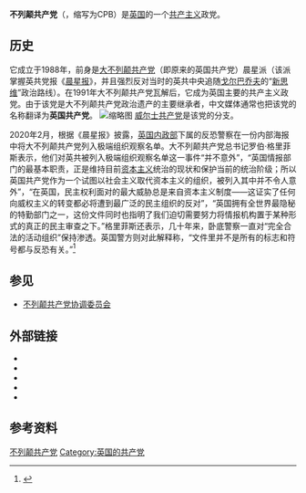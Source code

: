 {{Merge|威尔士共产党|time=2022-01-12T00:44:02+00:00}}
{{expand|time=2015-01-04T10:10:27+00:00}}
{{Infobox political party
|name = 不列颠共产党
|native_name=Communist Party of Britain
|colorcode = red
|party_logo =
|leader1_title = 总书记
|leader1_name = [[罗伯特·格里菲斯|罗伯特·格里菲斯]]
|leader2_title = 主席
|leader2_name  = 丽兹·佩恩
|leader3_title = 副主席
|leader3_name = 鲁斯·斯泰尔斯
|leader4_title = 国际书记
|leader4_name = 约翰·福斯特
|leader5_title = 全国书记
|leader5_name = 本·史蒂文森
|foundation = 1988年
|split = [[大不列颠共产党|大不列颠共产党]]
|ideology = [[共产主义|共产主义]]<br>[[马克思列宁主义|马克思列宁主义]]<br>[[欧洲怀疑主义|欧洲怀疑主义]]
|position = [[左翼|左翼]]
|membership_year = 2021年
|membership = {{Increase}} 多于1453
|international = [[共产党和工人党国际会议|共产党和工人党国际会议]]<br>[[国际共产主义研讨会|国际共产主义研讨会]]
|colours = [[红色|红色]]和[[黄色|黄色]]
|headquarters = [[伦敦|伦敦]][[克罗伊登|克罗伊登]][[拉斯金之家|拉斯金之家]]
|youth_wing = [[青年共产主义联盟_(英国)|青年共产主义联盟]]
|newspaper = 《共产主义评论》<br>《[[晨星报|晨星报]]》（事实上）
|flag =
|website = {{URL|1=http://www.communist-party.org.uk/}}
|country = 英国
}}


{{for|1920年－1991年存在的“英国共产党”|大不列颠共产党}}

'''不列颠共产党'''（{{lang-en|Communist Party of Britain}}，缩写为CPB）是[[英国|英国]]的一个[[共产主义|共产主义]]政党。

==历史==
它成立于1988年，前身是[[大不列颠共产党|大不列颠共产党]]（即原来的英国共产党）晨星派（该派掌握英共党报《[[晨星报|晨星报]]》，并且强烈反对当时的英共中央追随[[戈尔巴乔夫|戈尔巴乔夫]]的“[[新思维_(蘇聯)|新思维]]”政治路线）。在1991年大不列颠共产党瓦解后，它成为英国主要的共产主义政党。由于该党是大不列颠共产党政治遗产的主要继承者，中文媒体通常也把该党的名称翻译为'''英国共产党'''。
[[File:Communist_Party_of_Britain,_Tolpuddle_Rally_2016.jpg|缩略图]]
[[威尔士共产党|威尔士共产党]]是该党的分支。

2020年2月，根据《晨星报》披露，[[英国内政部|英国内政部]]{{link-en|安全与反恐办公室|Office for Security and Counter-Terrorism}}下属的反恐警察在一份内部海报中将大不列颠共产党列入极端组织观察名单。大不列颠共产党总书记罗伯·格里菲斯表示，他们对英共被列入极端组织观察名单这一事件“并不意外”，“英国情报部门的最基本职责，正是维持目前[[资本主义|资本主义]]统治的现状和保护当前的统治阶级；所以英国共产党作为一个试图以社会主义取代资本主义的组织，被列入其中并不令人意外”，“在英国，民主权利面对的最大威胁总是来自资本主义制度——这证实了任何向威权主义的转变都必将遭到最广泛的民主组织的反对”，“英国拥有全世界最隐秘的特勤部门之一，这份文件同时也指明了我们迫切需要努力将情报机构置于某种形式的真正的民主审查之下。”格里菲斯还表示，几十年来，卧底警察一直对“完全合法的活动组织”保持渗透。英国警方则对此解释称，“文件里并不是所有的标志和符号都与反恐有关。”<ref name="外文报道0615A">{{cite web |author1=作者 |script-title=en:Left wing? You may be on police extremism list |url=https://morningstaronline.co.uk/article/b/left-wing-you-may-be-on-police-extremism-list |website=Morning Star |accessdate=2020-06-15 |location=London |language=en-gb |archive-date=2020-11-01 |archive-url=https://web.archive.org/web/20201101101408/https://morningstaronline.co.uk/article/b/left-wing-you-may-be-on-police-extremism-list |dead-url=no }}</ref>

{{共产党}}

==参见==
*[[不列颠共产党协调委员会|不列颠共产党协调委员会]]

== 外部链接 ==
*{{official|https://www.communistparty.org.uk}}
*{{Facebook|CPBritain}}
*{{Twitter|CPBritain}}
*{{Instagram|cpbritain}}
*{{YouTube|c=UC-DB6XpwhNZ722afKn-iZLQ}}
==参考资料==
{{reflist}}

{{英国政党}}
{{欧洲的共产党}}
[[Category:不列颠共产党|]]
[[Category:英国的共产党|Category:英国的共产党]]